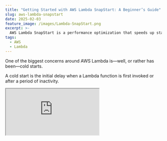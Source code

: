 ```yaml
---
title: "Getting Started with AWS Lambda SnapStart: A Beginner’s Guide"
slug: aws-lambda-snapstart
date: 2025-02-03
feature_image: /images/Lambda-SnapStart.png
excerpt: >-
  AWS Lambda SnapStart is a performance optimization that speeds up startup times for Lambda Functions, typically with no changes to your function code. Let's learn how to enable it on your existing functions, how it works under the hood and make sure your Lambda Functions are SnapStart ready.
tags:
  - AWS
  - Lambda
---
```

One of the biggest concerns around AWS Lambda is—well, or rather has been—cold starts.

A cold start is the initial delay when a Lambda function is first invoked or after a period of inactivity.

<iframe src="https://www.youtube.com/embed/VGyxP4Sff2I?feature=oembed" />

💡

__AWS__ [__Lambda SnapStart__](https://docs.aws.amazon.com/lambda/latest/dg/snapstart.html) __is a performance optimization that speeds up startup times for Lambda Functions, typically with no changes to your function code.__

In this post, we will learn more about AWS Lambda SnapStart and how to set it up for your existing Lambda Functions.

We will also explore how AWS Lambda SnapStart works, how to make your function SnapStart ready, and how to use Runtime hooks along with SnapStart.

Thanks to AWS for sponsoring this article in my [AWS Lambda Series.](/blog/tag/lambda/)

## Existing Lambda Function Walkthrough

In this first section, I will walk you through the sample Lambda Function, Lambda Lifecycle, and Init Duration/Cold Start.

If you are already familiar with it, jump to the [next section](#enabling-aws-lambda-snapstart).

Below is a simple function that tries to mimic a real-world Lambda Function. It does the following:

-   Initialize some state in the constructor code (setting the `constructorId`)
-   Perform some async operation by reading a configuration from S3
-   Simulate some real computational/IO work by invoking a `Task.Delay`
-   Logs the different `Guid` values to help observe object states and lifecycles across multiple Lambda invocations.

```csharp
public class Function
{
    private Guid _constructorId;
    private readonly string _configuration;

    public Function()
    {
        _constructorId = Guid.NewGuid();
        _configuration = ReadConfigFromS3();

    }

    public async Task<string> FunctionHandler(string input, ILambdaContext context)
    {
        await SimulateWork();

        var message = $"Constructor Id - {_constructorId}. Function Id - {Guid.NewGuid()}. {_configuration}. Function Input {input}";
        context.Logger.LogInformation(message);

        return message;
    }

    private string ReadConfigFromS3()
    {
        var s3Client = new AmazonS3Client();
        var configurationObject = s3Client.GetObjectAsync("myapp-data-files", "configuration.txt").Result;
        using var reader = new StreamReader(configurationObject.ResponseStream);
        return reader.ReadToEnd();
    }

    private async Task SimulateWork()
    {
        await Task.Delay(TimeSpan.FromSeconds(2));
    }
}

```

### Invoking Lambda Function Sequentially from Console UI

The easiest way to invoke this Lambda function is from the AWS Console. However, invocations from the UI (from the same browser tab) are sequential.

<Figure src="/images/image-2.png" caption="Invoking Lambda Function from the AWS Console, under the Test tab." />

Below is a snapshot of the CloudWatch logs after two invocations from the UI.

It highlights the `Init Duration` component that occurs only once, the first time the Lambda function is invoked. This duration is what is referred to as cold start times.

Init duration, or cold start time, is the time to initialize the Lambda runtime environments and the Function handler class.

![](/images/image-3.png)

CloudWatch logs snapshot after two sequential invocations of the Lambda Function. It highlights the Init duration which happens only once in this scenario.

A subsequent call from the UI is handled by the same Lambda instance created in the previous request. Hence, the subsequent request does not have an init duration in its log.

Also the `_constructorId` value is the same for all the logs within this log stream.

To understand this better, check out my Lambda lifecycles article.

<BlogLink
  href="/blog/lambda-lifecycle-and-net/"
  title="Why Should You Care About Lambda Lifecycle As A .NET Developer?"
  description="The Lambda Lifecycle affects the way we write out Function code. Learn some of the dos and don’ts when building Lambda Functions in .NET because of how Lambda initializes the Function classes."
  authorImage="/images/logo-512x512-17.png"
  authorName="Rahul Nath"
  authorTitle="Rahul Pulikkot Nath"
  featureImage="/images/Lambda-Lifecycle-2.png"
/>

### Invoking Lambda Function Parallely from the Command line

You can also invoke the same Lambda function from the command line using 'aws cli'.

I have written a custom script `invoke-lambda-function-parallel` that takes in a `FunctionName` and the `invocationCount` as parameters, invoking the Lambda function in parallel the specified number of times.

```powershell
.\invoke-lambda-function-parallel.ps1 -FunctionName "lambda-snap-start"
 -InvocationCount 5

```

This invokes the Lambda Function in parallel, which forces the infrastructure to create multiple instances of the Lambda Function to serve the requests at the same time.

You can tell that quickly by looking at the Log stream records created in CloudWatch, as shown below.

<Figure src="/images/image-4.png" caption="CloudWatch LogStreams showing multiple log streams, one per instance of Lambda Function created." />

Each log stream record is associated with one instance of Lambda Function.

Navigating into the log stream, you will notice that each will have its own InitDuration and that the `_constructorId` is different for each of them, showing that it's a different instance of the Lambda Function.

## Enabling AWS Lambda SnapStart

On average, our function takes ~520ms to start up and initialize across all the Lambda function invocations we performed above.

Depending on your Lambda function and what happens in the initialization phase, you will see different numbers for it.

Suppose these numbers are sufficiently high, and these longer initialization times affect the use case performed on your Lambda production functions.

In that case, you can enable Lambda SnapStart to speed things up automagically.

You can enable SnapStart on a Lambda function under Configuration → General Configuration section.

Set the SnapStart option to PublishedVersions to enable SnapStart on your Lambda Function.

<Figure src="/images/image-5.png" caption="Enable Lambda SnapStart under the General Configuration of the Lambda Function." />

Once enabled, you can see this in the General configuration as shown below.

<Figure src="/images/image-6.png" caption="Lambda Function with SnapStart enabled by setting it to PublishedVersions." />

### Publishing AWS Lambda SnapStart Enabled Version

AWS Lambda [Function versions](https://docs.aws.amazon.com/lambda/latest/dg/configuration-versions.html) are used to manage the deployment of your Lambda functions.

After you publish a function version, its code, runtime, architecture, memory, layers, and most other configuration settings are immutable.

> Lambda SnapStart is applied only to a Lambda version and does not apply to the unpublished version ($LATEST).

To publish a version and see SnapStart in action, navigate to the Versions tab and 'Publish new version.'

![](/images/image-7.png)

This creates a new version of the Lambda Function from the $LATEST version of the function code.

With Lambda SnapStart enabled, creating a new version takes a few minutes.

AWS Lambda initializes the Function when you publish a version.

![](/images/image-9.png)

When the published Lambda version with SnapStart enabled is invoked, the logs no longer have the initialization phase, so they do not show the Init Duration.

However, it does show a 'Restore Duration' now, which we will explore shortly.

## How Does AWS Lambda SnapStart Work?

Now that we have Lambda SnapStart enabled and running let's understand how Lambda SnapStart works under the hood.

_Lambda takes a Firecracker microVM snapshot of the initialized execution environment's memory and disk state, encrypts the snapshot, and intelligently caches it to optimize retrieval latency._

AWS Lambda does this when you publish a Lambda version with SnapStart enabled.

Any time you publish a new version with SnapStart enabled, you can see this in the CloudWatch logs.

<Figure src="/images/image-10.png" caption="AWS CloudWatch logs for initialization of AWS Lambda SnapStart enabled version." />

The Init Duration is in the above logs, which is why there is a slight delay in publishing the version.

### Restore Duration in AWS Lambda SnapStart

When the Lambda Function version is invoked, Lambda restores new execution environments from the cached snapshot rather than initializing them from scratch, enhancing startup performance.

> _**Restore Duration** is the time Lambda requires to resume an execution environment from a cached snapshot._

Restore duration includes:

-   **Restoring the snapshot** – Reloading execution environment from the cache.
-   **Loading the runtime** – Initializing the language runtime.
-   **Executing afterRestore hooks** – Running any defined post-restore logic.

You are not billed for snapshot restoration, but the time taken to load the runtime and execute after restoring hooks and signal readiness are included in the billed function duration.

The billed duration is shown as the 'Billed Restore Duration.'

### AWS Lambda SnapStart Lifecycle

With SnapStart enabled Lambda Functions, the Lifecycle differs from a [normal Lambda Function](/blog/lambda-lifecycle-and-net/).

You can find the comparison in the Lifecycle in the diagram below.

[<Figure src="/images/image-11.png)](https://aws.amazon.com/blogs/compute/starting-up-faster-with-aws-lambda-snapstart/" caption="AWS Lambda Lifecycle compared between SnapStart and non-SnapStart Lambda Functions." />

With SnapStart, the function's initialization time—typically the main cause of high startup latency—is replaced by a faster resume phase.

## Making Your Lambda Function SnapStart Ready

Enabling Lambda SnapStart is simple and requires no code changes.

However, you must follow certain best practices to ensure your function works correctly with SnapStart.

With SnapStart, Lambda Function uses the same snapshot for all the instances it creates. This means that for .NET Functions, the constructor code only runs once when the version is published.

💡

__For SnapStart-enabled .NET Lambda Functions, the constructor code is only executed once, when the version is published.__

Before using SnapStart, check if your function’s **initialization phase** includes any of the following:

-   **Unique Data:** IDs, secrets, or randomness generated during initialization may be reused. Instead, generate them in the function handler.
-   **Network Connections:** Connections from initialization may not persist. Revalidate or re-establish them as needed.
-   **Temporary Data:** Cached timestamps or temporary credentials should be refreshed in the function handler.

In our Function, we generate a new `ConstructorGuid` property in the function constructor code.

Below is the snapshot of the logs running on the non-SnapStart Lambda Function.

<Figure src="/images/image-15.png" caption="Logs showing unique data generated in the constructor code for a non-SnapStart Lambda Function" />

You can see the \`Constructor Id' logged in each of the statements (for a different instance of the Lambda Function) is different.

In this case, the Lambda Function is created new by invoking the Function constructor whenever the existing instance(s) is busy and cannot handle an incoming request.

However, with SnapStart-enabled Lambda Functions, the constructor code is only invoked once when publishing the version.

<Figure src="/images/image-14.png" caption="Logs showing unique data generated in the constructor code for a SnapStart enabled Lambda Function" />

This means the 'Constructor Id' is only generated once and remains the same for all function invocations.

In the above log snapshot, the 'Constructor Id' is the same across all log statements.

So, let's learn about Runtime Hooks and how to use them to solve these problems.

### AWS Lambda SnapStart Runtime Hooks

Runtime hooks allow you to run code **before** and **after** restoring a snapshot.

They are helpful for:

-   **Cleanup & Initialization** – Release resources before restoring and reinitialize them after restoration.
-   **Dynamic Configuration** – Update settings or metadata to adapt to runtime changes.
-   **External Integrations** – Notify services or update external state during checkpointing.
-   **Performance Tuning** – Optimize startup by preloading dependencies.

The `SnapshotRestore` class from `Amazon.Lambda.Core` package provides two methods to add runtime hooks.

-   `RegisterBeforeSnapshot()`: Executed in the reverse order of registration
-   `RegisterAfterSnapshot()`: Executed in the order of registration

You can register multiple hooks for your Function, and their execution order differs, as indicated above.

Let's add Runtime Hooks to make our 'ConstructurId' unique again over multiple instances.

All we need to do is invoke the `RegisterAfterRestore` method on the `SnapshotRestore` helper class within the constructor code.

```csharp
public Function()
{
    _configuration = ReadConfigFromS3();

    SnapshotRestore.RegisterAfterRestore(() =>
    {
        _constructorId = Guid.NewGuid();
        return ValueTask.CompletedTask;
    });

    Task.Delay(TimeSpan.FromSeconds(5)).Wait();
}

```

When the Lambda environment restores a function, these methods will be invoked before/after restoration.

The below logs, with the SnapStart on, show the 'Constructor Id' is unique again across multiple lambda instances after using Runtime Hooks to set the value.

<Figure src="/images/image-17.png" caption="Logs showing data generated in the Runtime hooks for a SnapStart enabled Lambda Function" />

We could also move the code retrieving data from S3 into the Hooks to get the latest data from the S3 file whenever a new instance is created.

## Don't Forget to Delete Lambda SnapStart Versions

For .NET workloads using SnapStart, a cost is attached.

_You are charged for caching a snapshot over the period that your function version is active, for a minimum of 3 hours and per millisecond thereafter. The price depends on the amount of memory you allocate to your function._

Make sure to check the SnapStart pricing [here](https://docs.aws.amazon.com/lambda/latest/dg/snapstart.html#snapstart-pricing) for more details.

Since the pricing is on every Lambda Function version you publish, delete any old unused versions to save on cost.

![](/images/image-16.png)

The complete source code and the Powershell scripts are available [here](https://github.com/rahulpnath/youtube-samples/tree/main/lambda-snap-start).